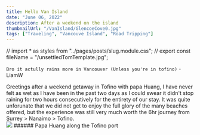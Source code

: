 ```yaml
---
title: Hello Van Island
date: "June 06, 2022"
description: After a weekend on the island
thumbnailUrl: "/VanIsland/GlencoeCove0.jpg"
tags: ["Traveling", "Vancouve Island", "Road Tripping"]
---
```


// import * as styles from "../pages/posts/slug.module.css";
// export const fileName = "/unsettledTomTemplate.jpg";

`Bro it actully rains more in Vancouver (Unless you're in tofino)` - LiamW

<div>
  Greetings after a weekend getaway in Tofino with papa Huang, 
  I have never felt as wet as I have been in the past two days as I could swear it didn't stop 
  raining for two hours consecutively for the entirety of our stay. It was quite unforunate that
  we did not get to enjoy the full glory of the many beaches offered, but the experience was still very 
  much worth the 6hr journey from Surrey > Nanaimo > Tofino. 
<div>
    <Image
    src={"/VanIsland/TofinoPortDad.jpg"}
  />
  ###### Papa Huang along the Tofino port
</div>

</div>

